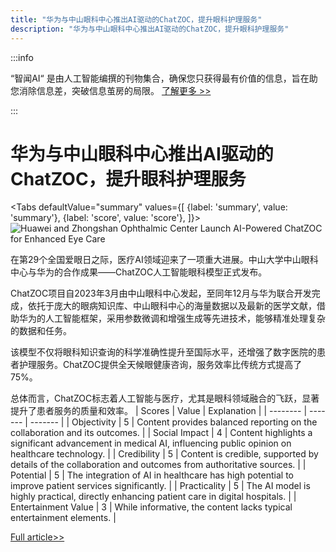 ```yaml
---
title: "华为与中山眼科中心推出AI驱动的ChatZOC，提升眼科护理服务"
description: "华为与中山眼科中心推出AI驱动的ChatZOC，提升眼科护理服务"
---
```



:::info

“智闻AI“ 是由人工智能编撰的刊物集合，确保您只获得最有价值的信息，旨在助您消除信息差，突破信息茧房的局限。  [了解更多 >>](/)

:::

# 华为与中山眼科中心推出AI驱动的ChatZOC，提升眼科护理服务


<Tabs
	defaultValue="summary"
	values={[
	{label: 'summary', value: 'summary'},
	{label: 'score', value: 'score'},
]}>
<TabItem value="summary">
<img
  src="https://image.informedainews.com/2024/06/Hea-QC8-1717723101-0.jpg"
  alt="Huawei and Zhongshan Ophthalmic Center Launch AI-Powered ChatZOC for Enhanced Eye Care"
/>



在第29个全国爱眼日之际，医疗AI领域迎来了一项重大进展。中山大学中山眼科中心与华为的合作成果——ChatZOC人工智能眼科模型正式发布。

ChatZOC项目自2023年3月由中山眼科中心发起，至同年12月与华为联合开发完成，依托于庞大的眼病知识库、中山眼科中心的海量数据以及最新的医学文献，借助华为的人工智能框架，采用参数微调和增强生成等先进技术，能够精准处理复杂的数据和任务。

该模型不仅将眼科知识查询的科学准确性提升至国际水平，还增强了数字医院的患者护理服务。ChatZOC提供全天候眼健康咨询，服务效率比传统方式提高了75%。

总体而言，ChatZOC标志着人工智能与医疗，尤其是眼科领域融合的飞跃，显著提升了患者服务的质量和效率。
</TabItem>
<TabItem value="score">
	| Scores     | Value   | Explanation |
	| -------- | ------- | ------- |
	| Objectivity  | 5    | Content provides balanced reporting on the collaboration and its outcomes.    |
	| Social Impact | 4     | Content highlights a significant advancement in medical AI, influencing public opinion on healthcare technology.    |
	| Credibility    | 5    | Content is credible, supported by details of the collaboration and outcomes from authoritative sources.    |
	| Potential    | 5    | The integration of AI in healthcare has high potential to improve patient services significantly.    |
	| Practicality    | 5    | The AI model is highly practical, directly enhancing patient care in digital hospitals.    |
	| Entertainment Value    | 3    | While informative, the content lacks typical entertainment elements.    |
</TabItem>
</Tabs>

[Full article>>](https://www.cnbeta.com.tw/articles/tech/1433875.htm)
